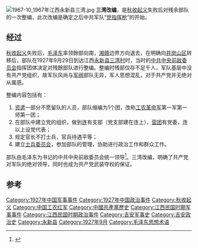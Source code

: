 [[File:1967-10_1967年江西永新县三湾.jpg|thumb]]
'''三湾改编'''，是[[秋收起义|秋收起义]]失败后对残余部队的一次整编，此次改编是确定之后中共军队“[[党指挥枪|党指挥枪]]”的开始。

==经过==
[[秋收起义|秋收起义]]失败后，[[毛泽东|毛泽东]]率领餘部向南，[[湘|湘]][[赣|赣]]边界方向退去，在明确向[[井岗山|井岗山区]]转移后，部队在1927年9月29日到达江西[[永新县|永新县]][[三湾村|三湾村]]时，当时的[[中共中央前敌委员会|中共中央前敌委员会]]指挥团体决定对残餘部队进行整编。整编时残部仅存不足千人，军队基层中没有共产党组织，故军队风尚与[[军阀|军阀]]部队无异，军人思想混乱，对于共产党并无绝对从属感。

整编内容包括有：
# [[资遣|资遣]]一部分不愿留队的人员，部队缩编为1个团，改称[[工农革命军|工农革命军]]第一军第一师第一团；
# 在部队中建立党的组织，做到[[连|连]]有支部（党支部建在连上），[[营|营]][[团_(军队)|团]]有党委，连以上设党代表；
# 规定官长不打士兵，官兵待遇平等；
# 建立[[士兵委员会|士兵委员会]]，参加部队的管理，协助进行政治工作和群众工作。

部队由毛泽东为书记的中共中央前敌委员会统一领导<ref>{{Cite book|title=马克思主义中国化 基本认识和实践|last=曹泳鑫著|first=|publisher=[[学林出版社|学林出版社]]|year=2015-01|isbn=978-7-5486-0735-9|location=65-66|pages=}}</ref>。三湾改编，明确了共产党对军队的绝对领导，同时也成为共产党武装夺权的保证。

==参考==
{{reflist}}

{{第一次国共内战}}

[[Category:1927年中国军事事件|Category:1927年中国军事事件]]
[[Category:1927年中国政治事件|Category:1927年中国政治事件]]
[[Category:秋收起义|Category:秋收起义]]
[[Category:中国工农红军|Category:中国工农红军]]
[[Category:中國共產黨歷史|Category:中國共產黨歷史]]
[[Category:江西民国时期军事事件|Category:江西民国时期军事事件]]
[[Category:江西民国时期政治事件|Category:江西民国时期政治事件]]
[[Category:吉安军事史|Category:吉安军事史]]
[[Category:吉安政治史|Category:吉安政治史]]
[[Category:永新县|Category:永新县]]
[[Category:1927年9月|Category:1927年9月]]
[[Category:毛泽东思想术语|Category:毛泽东思想术语]]